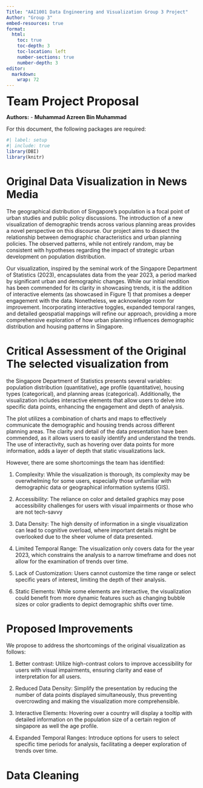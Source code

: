 ```yaml
---
Title: "AAI1001 Data Engineering and Visualization Group 3 Project"
Author: "Group 3"
embed-resources: true
format:
  html:
    toc: true
    toc-depth: 3
    toc-location: left
    number-sections: true
    number-depth: 3
editor: 
  markdown: 
    wrap: 72
---
```


<font size="6"> **Team Project Proposal** </font>

**Authors:** - **Muhammad Azreen Bin Muhammad**

For this document, the following packages are required:

```r
#| label: setup 
#| include: true
library(DBI)
library(knitr)
```

# Original Data Visualization in News Media

The geographical distribution of Singapore's population is a focal point
of urban studies and public policy discussions. The introduction of a
new visualization of demographic trends across various planning areas
provides a novel perspective on this discourse. Our project aims to
dissect the relationship between demographic characteristics and urban
planning policies. The observed patterns, while not entirely random, may
be consistent with hypotheses regarding the impact of strategic urban
development on population distribution.

Our visualization, inspired by the seminal work of the Singapore
Department of Statistics (2023), encapsulates data from the year 2023, a
period marked by significant urban and demographic changes. While our
initial rendition has been commended for its clarity in showcasing
trends, it is the addition of interactive elements (as showcased in
Figure 1) that promises a deeper engagement with the data. Nonetheless,
we acknowledge room for improvement. Incorporating interactive toggles,
expanded temporal ranges, and detailed geospatial mappings will refine
our approach, providing a more comprehensive exploration of how urban
planning influences demographic distribution and housing patterns in
Singapore.

# Critical Assessment of the Original The selected visualization from
the Singapore Department of Statistics presents several variables:
population distribution (quantitative), age profile (quantitative),
housing types (categorical), and planning areas (categorical).
Additionally, the visualization includes interactive elements that allow
users to delve into specific data points, enhancing the engagement and
depth of analysis.

The plot utilizes a combination of charts and maps to effectively
communicate the demographic and housing trends across different planning
areas. The clarity and detail of the data presentation have been
commended, as it allows users to easily identify and understand the
trends. The use of interactivity, such as hovering over data points for
more information, adds a layer of depth that static visualizations lack.

However, there are some shortcomings the team has identified:

1.  Complexity: While the visualization is thorough, its complexity may
    be overwhelming for some users, especially those unfamiliar with
    demographic data or geographical information systems (GIS).

2.  Accessibility: The reliance on color and detailed graphics may pose
    accessibility challenges for users with visual impairments or those
    who are not tech-savvy

3.  Data Density: The high density of information in a single
    visualization can lead to cognitive overload, where important
    details might be overlooked due to the sheer volume of data
    presented.

4.  Limited Temporal Range: The visualization only covers data for the
    year 2023, which constrains the analysis to a narrow timeframe and
    does not allow for the examination of trends over time.

5.  Lack of Customization: Users cannot customize the time range or select specific years of
    interest, limiting the depth of their analysis.

6.  Static Elements: While some elements are interactive, the visualization could benefit
    from more dynamic features such as changing bubble sizes or color
    gradients to depict demographic shifts over time.

# Proposed Improvements

We propose to address the shortcomings of the original visualization as
follows:

1.  Better contrast: Utilize high-contrast colors to improve accessibility for users with visual impairments, ensuring clarity and ease of interpretation for all users.

2.  Reduced Data Density: Simplify the presentation by reducing the number of data points displayed simultaneously, thus preventing overcrowding and making the visualization more comprehensible.

3.  Interactive Elements: Hovering over a country will display a tooltip with detailed information on the population size of a certain region of singapore as well the age profile.

4.  Expanded Temporal Ranges: Introduce options for users to select specific time periods for analysis, facilitating a deeper exploration of trends over time.

# Data Cleaning
